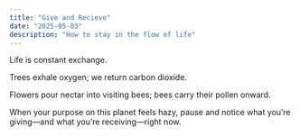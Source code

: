 ```yaml
---
title: "Give and Recieve"
date: "2025-05-03"
description: "How to stay in the flow of life"
---
```


Life is constant exchange.

Trees exhale oxygen; we return carbon dioxide. 

Flowers pour nectar into visiting bees; bees carry their pollen onward. 

When your purpose on this planet feels hazy, pause and notice what you’re giving—and what you’re receiving—right now.
